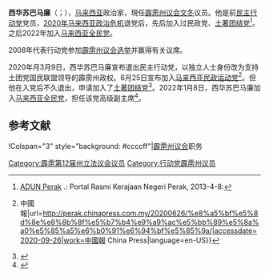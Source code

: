 {{noteTA
|G1=melayu
}}
{{Infobox Officeholder
|honorific-prefix = 
|name             = 西华苏巴马廉
|original_name    = Sivasubramaniam a/l Athinarayanan
|honorific-suffix=
|image            = 
|image_wide       =

|constituency_AM = [[文冬_(马来西亚)|文冬]]
|assembly      = 霹雳州议会
|term_start      = 
|term_end       = 
|predecessor     = 
 |majority       = 
 |order2            =
|office2          = 
|term_start2       = 
 |term_end2         = 
|predecessor2      = 
 |successor2        = 
|birth_date       = {{bda|1966|11|28}}<ref>{{Cite web |url=https://calon.ubah.my/?page=candidate_profile&state=perak&code=N30 |title=存档副本 |access-date=2018-12-20 |archive-date=2020-08-12 |archive-url=https://web.archive.org/web/20200812011845/https://calon.ubah.my/?page=candidate_profile&state=perak&code=N30 |dead-url=no }}</ref>
|birth_place      = 
|death_date       = 
|death_place      =
|othername =
|nationality = {{MYS}}
|party            = [[马来西亚全民党|马来西亚全民党]]
|otherparty = {{希盟}}{{行动党}}（至2020年）<br>{{民政党}}（2020年）<br>[[国民联盟_(马来西亚)|国民联盟]]{{土团党}}（2021年至2022年）
|sex = 
|spouse           = 
|children         =
|religion         = 
|profession       = 
|alma_mater       = 
}}

'''西华苏巴马廉'''（{{lang-ms|Sivasubramaniam a/l Athinarayanan}}；{{bd|1966年|11月28日}}），[[马来西亚|马来西亚]]政治家，現任[[霹雳州议会|霹雳州议会]][[文冬_(马来西亚)|文冬]]议员。他是前[[民主行动党_(马来西亚)|民主行动党]]党员，[[2020年马来西亚政治危机|2020年马来西亚政治危机]]退党后，先后加入过民政党、[[土著团结党|土著团结党]]<ref>[http://www.perak.gov.my/index.php/kerajaan-negeri/adun-perak ADUN Perak] {{Wayback|url=http://www.perak.gov.my/index.php/kerajaan-negeri/adun-perak |date=20130122011957 }}.: Portal Rasmi Kerajaan Negeri Perak, 2013-4-8:</ref>。之后2022年加入[[马来西亚全民党|马来西亚全民党]]。

2008年代表行动党参加[[2008年马来西亚大选|霹雳州议会选举]]并赢得有关议席。

2020年月3月9日，西华苏巴马廉宣布退出民主行动党，以独立人士身份改为支持土团党国民联盟领导的霹雳州政权。6月25日宣布加入[[马来西亚民政运动党|马来西亚民政运动党]]<ref>{{Cite web|title=西华苏巴马廉加入民政党{{!}}中國報|url=http://perak.chinapress.com.my/20200626/%e8%a5%bf%e5%8d%8e%e8%8b%8f%e5%b7%b4%e9%a9%ac%e5%bb%89%e5%8a%a0%e5%85%a5%e6%b0%91%e6%94%bf%e5%85%9a/|accessdate=2020-09-26|work=中國報 China Press|language=en-US}}</ref>。但他在入党后不久退出，申请加入了[[土著团结党|土著团结党]]<ref>{{Cite web|title=杨祖强、西华入党 土团再添2州议员|url=https://www.chinapress.com.my/20210305/%e6%9d%a8%e7%a5%96%e5%bc%ba%e3%80%81%e8%a5%bf%e5%8d%8e%e5%85%a5%e5%85%9a-%e5%9c%9f%e5%9b%a2%e5%86%8d%e6%b7%bb2%e5%b7%9e%e8%ae%ae%e5%91%98/|accessdate=2021-03-05|work=中國報 China Press|language=en-US|archive-date=2021-03-10|archive-url=https://web.archive.org/web/20210310003107/https://www.chinapress.com.my/20210305/%E6%9D%A8%E7%A5%96%E5%BC%BA%E3%80%81%E8%A5%BF%E5%8D%8E%E5%85%A5%E5%85%9A-%E5%9C%9F%E5%9B%A2%E5%86%8D%E6%B7%BB2%E5%B7%9E%E8%AE%AE%E5%91%98/|dead-url=no}}</ref>。2022年1月8日，西华苏巴马廉加入[[马来西亚全民党|马来西亚全民党]]，担任该党高级副主席<ref>{{Cite web|title=拥7国州议员 表态亲政府 孙伟瑄领导全民党|url=https://www.sinchew.com.my/20220108/%e6%8b%a57%e5%9b%bd%e5%b7%9e%e8%ae%ae%e5%91%98-%e8%a1%a8%e6%80%81%e4%ba%b2%e6%94%bf%e5%ba%9c-%e5%ad%99%e4%bc%9f%e7%91%84%e9%a2%86%e5%af%bc%e5%85%a8%e6%b0%91%e5%85%9a/|access-date=2022-01-08|work=星洲网 Sin Chew Daily|language=en}}</ref>。

==参考文献==
{{reflist}}

{{start box}}
!Colspan="3" style="background: #ccccff"|[[霹雳州议会|霹雳州议会]]职务
{{S-before|<!--待补充-->}}
{{S-title|[[文冬议员|文冬议员]]|至今}}
{{S-inc}}
{{end box}}

[[Category:霹雳第12届州立法议会议员|Category:霹雳第12届州立法议会议员]]
[[Category:行动党霹雳州议员|Category:行动党霹雳州议员]]